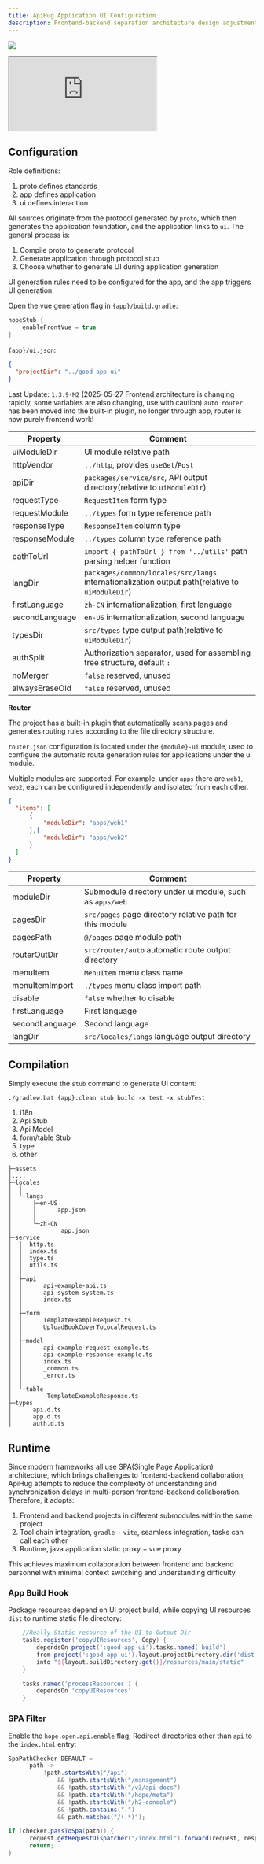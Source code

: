 ```yaml
---
title: ApiHug Application UI Configuration
description: Frontend-backend separation architecture design adjustments and explanation
---
```


<a target="_blank" href="https://search.maven.org/artifact/com.apihug/it-bom"><img
  src="https://img.shields.io/maven-central/v/com.apihug/it-bom.svg?label=Maven%20Central"/></a>

<div>
  <iframe
    src="https://plugins.jetbrains.com/embeddable/install/23534"
    border="0"
    height={'48px'}
    allow="accelerometer; autoplay; clipboard-write; encrypted-media; gyroscope; picture-in-picture"
    allowFullScreen
  ></iframe>
</div>

## Configuration

Role definitions:

1. proto defines standards
2. app defines application
3. ui defines interaction

All sources originate from the protocol generated by `proto`, which then generates the application foundation, and the application links to `ui`. The general process is:

1. Compile proto to generate protocol
2. Generate application through protocol stub
3. Choose whether to generate UI during application generation

UI generation rules need to be configured for the app, and the app triggers UI generation.

Open the vue generation flag in `{app}/build.gradle`:

```groovy
hopeStub {
    enableFrontVue = true
}
```

`{app}/ui.json`:

```json
{
  "projectDir": "../good-app-ui"
}
```

Last Update: `1.3.9-M2` (2025-05-27 Frontend architecture is changing rapidly, some variables are also changing, use with caution)
`auto router` has been moved into the built-in plugin, no longer through app, router is now purely frontend work!

| Property       | Comment                                                                                         |
|----------------|-------------------------------------------------------------------------------------------------|
| uiModuleDir    | UI module relative path                                                                         |
| httpVendor     | `../http`, provides `useGet`/`Post`                                                             |
| apiDir         | `packages/service/src`, API output directory(relative to `uiModuleDir`)                         |
| requestType    | `RequestItem` form type                                                                         |
| requestModule  | `../types`     form type reference path                                                         |
| responseType   | `ResponseItem`  column type                                                                     |
| responseModule | `../types`       column type reference path                                                     |
| pathToUrl      | `import { pathToUrl } from '../utils'` path parsing helper function                             |
| langDir        | `packages/common/locales/src/langs` internationalization output path(relative to `uiModuleDir`) |
| firstLanguage  | `zh-CN`  internationalization, first language                                                   |
| secondLanguage | `en-US`  internationalization, second language                                                  |
| typesDir       | `src/types` type output path(relative to `uiModuleDir`)                                         |
| authSplit      | Authorization separator, used for assembling tree structure, default `:`                        |
| noMerger       | `false` reserved, unused                                                                        |
| alwaysEraseOld | `false` reserved, unused                                                                        |

**Router**

The project has a built-in plugin that automatically scans pages and generates routing rules according to the file directory structure.

`router.json` configuration is located under the `{module}-ui` module, used to configure the automatic route generation rules for applications under the ui module.

Multiple modules are supported. For example, under `apps` there are `web1`, `web2`, each can be configured independently and isolated from each other.

```json
{
  "items": [
      {
          "moduleDir": "apps/web1"
      },{
          "moduleDir": "apps/web2"
      }
  ]
}
```

| Property       | Comment                                                  |
|----------------|----------------------------------------------------------|
| moduleDir      | Submodule directory under ui module, such as `apps/web`  |
| pagesDir       | `src/pages` page directory relative path for this module |
| pagesPath      | `@/pages` page module path                               |
| routerOutDir   | `src/router/auto` automatic route output directory       |
| menuItem       | `MenuItem` menu class name                               |
| menuItemImport | `./types` menu class import path                         |
| disable        | `false` whether to disable                               |
| firstLanguage  | First language                                           |
| secondLanguage | Second language                                          |
| langDir        | `src/locales/langs` language output directory            |


## Compilation

Simply execute the `stub` command to generate UI content:

`./gradlew.bat {app}:clean stub build -x test -x stubTest`

1. i18n
2. Api Stub
3. Api Model
4. form/table Stub
5. type
6. other

```
├─assets
│....
├─locales
│  │  
│  └─langs
│      ├─en-US
│      │      app.json
│      │
│      └─zh-CN
│              app.json
├─service
│  │  http.ts
│  │  index.ts
│  │  type.ts
│  │  utils.ts
│  │
│  ├─api
│  │      api-example-api.ts
│  │      api-system-system.ts
│  │      index.ts
│  │
│  ├─form
│  │      TemplateExampleRequest.ts
│  │      UploadBookCoverToLocalRequest.ts
│  │
│  ├─model
│  │      api-example-request-example.ts
│  │      api-example-response-example.ts
│  │      index.ts
│  │      _common.ts
│  │      _error.ts
│  │
│  └─table
│          TemplateExampleResponse.ts
├─types
│      api.d.ts
│      app.d.ts
│      auth.d.ts
```


## Runtime

Since modern frameworks all use SPA(Single Page Application) architecture, which brings challenges to frontend-backend collaboration, ApiHug attempts to reduce the complexity of understanding and synchronization delays in multi-person frontend-backend collaboration.
Therefore, it adopts:

1. Frontend and backend projects in different submodules within the same project
2. Tool chain integration, `gradle` + `vite`, seamless integration, tasks can call each other
3. Runtime, java application static proxy + vue proxy

This achieves maximum collaboration between frontend and backend personnel with minimal context switching and understanding difficulty.

### App Build Hook

Package resources depend on UI project build, while copying UI resources `dist` to runtime static file directory:

```groovy
    //Really Static resource of the UI to Output Dir
    tasks.register('copyUIResources', Copy) {
        dependsOn project(':good-app-ui').tasks.named('build')
        from project(':good-app-ui').layout.projectDirectory.dir('dist')
        into "${layout.buildDirectory.get()}/resources/main/static"
    }

    tasks.named('processResources') {
        dependsOn 'copyUIResources'
    }
```

### SPA Filter

Enable the `hope.open.api.enable` flag; Redirect directories other than `api` to the `index.html` entry:

```java
SpaPathChecker DEFAULT =
      path ->
          !path.startsWith("/api")
              && !path.startsWith("/management")
              && !path.startsWith("/v3/api-docs")
              && !path.startsWith("/hope/meta")
              && !path.startsWith("/h2-console")
              && !path.contains(".")
              && path.matches("/(.*)");

if (checker.passToSpa(path)) {
      request.getRequestDispatcher("/index.html").forward(request, response);
      return;
}
```
